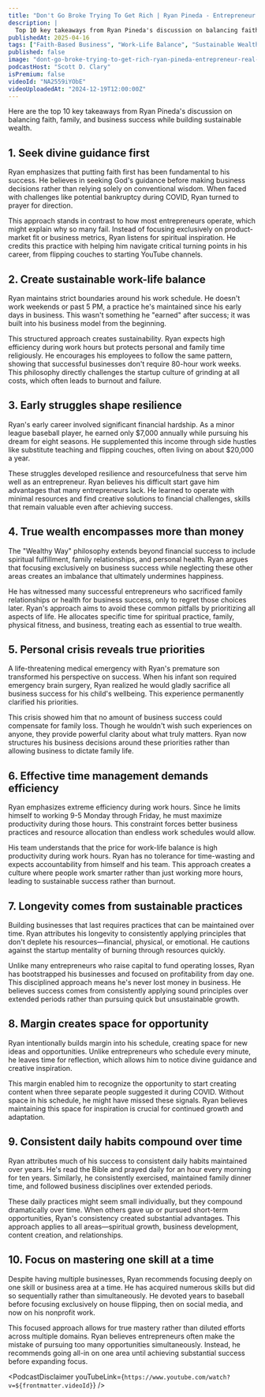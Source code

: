 ```yaml
---
title: "Don't Go Broke Trying To Get Rich | Ryan Pineda - Entrepreneur & Real Estate Investor"
description: |
  Top 10 key takeaways from Ryan Pineda's discussion on balancing faith, family, and business success while building sustainable wealth.
publishedAt: 2025-04-16
tags: ["Faith-Based Business", "Work-Life Balance", "Sustainable Wealth"]
published: false
image: "dont-go-broke-trying-to-get-rich-ryan-pineda-entrepreneur-real-estate-investor.jpg"
podcastHost: "Scott D. Clary"
isPremium: false
videoId: "NA2559iYObE"
videoUploadedAt: "2024-12-19T12:00:00Z"
---
```



<PodcastSummaryPageLayout frontmatter={frontmatter}>

Here are the top 10 key takeaways from Ryan Pineda's discussion on balancing faith, family, and business success while building sustainable wealth.

## 1. Seek divine guidance first

Ryan emphasizes that putting faith first has been fundamental to his success. He believes in seeking God's guidance before making business decisions rather than relying solely on conventional wisdom. When faced with challenges like potential bankruptcy during COVID, Ryan turned to prayer for direction.

This approach stands in contrast to how most entrepreneurs operate, which might explain why so many fail. Instead of focusing exclusively on product-market fit or business metrics, Ryan listens for spiritual inspiration. He credits this practice with helping him navigate critical turning points in his career, from flipping couches to starting YouTube channels.

## 2. Create sustainable work-life balance

Ryan maintains strict boundaries around his work schedule. He doesn't work weekends or past 5 PM, a practice he's maintained since his early days in business. This wasn't something he "earned" after success; it was built into his business model from the beginning.

This structured approach creates sustainability. Ryan expects high efficiency during work hours but protects personal and family time religiously. He encourages his employees to follow the same pattern, showing that successful businesses don't require 80-hour work weeks. This philosophy directly challenges the startup culture of grinding at all costs, which often leads to burnout and failure.

## 3. Early struggles shape resilience

Ryan's early career involved significant financial hardship. As a minor league baseball player, he earned only $7,000 annually while pursuing his dream for eight seasons. He supplemented this income through side hustles like substitute teaching and flipping couches, often living on about $20,000 a year.

These struggles developed resilience and resourcefulness that serve him well as an entrepreneur. Ryan believes his difficult start gave him advantages that many entrepreneurs lack. He learned to operate with minimal resources and find creative solutions to financial challenges, skills that remain valuable even after achieving success.

## 4. True wealth encompasses more than money

The "Wealthy Way" philosophy extends beyond financial success to include spiritual fulfillment, family relationships, and personal health. Ryan argues that focusing exclusively on business success while neglecting these other areas creates an imbalance that ultimately undermines happiness.

He has witnessed many successful entrepreneurs who sacrificed family relationships or health for business success, only to regret those choices later. Ryan's approach aims to avoid these common pitfalls by prioritizing all aspects of life. He allocates specific time for spiritual practice, family, physical fitness, and business, treating each as essential to true wealth.

## 5. Personal crisis reveals true priorities

A life-threatening medical emergency with Ryan's premature son transformed his perspective on success. When his infant son required emergency brain surgery, Ryan realized he would gladly sacrifice all business success for his child's wellbeing. This experience permanently clarified his priorities.

This crisis showed him that no amount of business success could compensate for family loss. Though he wouldn't wish such experiences on anyone, they provide powerful clarity about what truly matters. Ryan now structures his business decisions around these priorities rather than allowing business to dictate family life.

## 6. Effective time management demands efficiency

Ryan emphasizes extreme efficiency during work hours. Since he limits himself to working 9-5 Monday through Friday, he must maximize productivity during those hours. This constraint forces better business practices and resource allocation than endless work schedules would allow.

His team understands that the price for work-life balance is high productivity during work hours. Ryan has no tolerance for time-wasting and expects accountability from himself and his team. This approach creates a culture where people work smarter rather than just working more hours, leading to sustainable success rather than burnout.

## 7. Longevity comes from sustainable practices

Building businesses that last requires practices that can be maintained over time. Ryan attributes his longevity to consistently applying principles that don't deplete his resources—financial, physical, or emotional. He cautions against the startup mentality of burning through resources quickly.

Unlike many entrepreneurs who raise capital to fund operating losses, Ryan has bootstrapped his businesses and focused on profitability from day one. This disciplined approach means he's never lost money in business. He believes success comes from consistently applying sound principles over extended periods rather than pursuing quick but unsustainable growth.

## 8. Margin creates space for opportunity

Ryan intentionally builds margin into his schedule, creating space for new ideas and opportunities. Unlike entrepreneurs who schedule every minute, he leaves time for reflection, which allows him to notice divine guidance and creative inspiration.

This margin enabled him to recognize the opportunity to start creating content when three separate people suggested it during COVID. Without space in his schedule, he might have missed these signals. Ryan believes maintaining this space for inspiration is crucial for continued growth and adaptation.

## 9. Consistent daily habits compound over time

Ryan attributes much of his success to consistent daily habits maintained over years. He's read the Bible and prayed daily for an hour every morning for ten years. Similarly, he consistently exercised, maintained family dinner time, and followed business disciplines over extended periods.

These daily practices might seem small individually, but they compound dramatically over time. When others gave up or pursued short-term opportunities, Ryan's consistency created substantial advantages. This approach applies to all areas—spiritual growth, business development, content creation, and relationships.

## 10. Focus on mastering one skill at a time

Despite having multiple businesses, Ryan recommends focusing deeply on one skill or business area at a time. He has acquired numerous skills but did so sequentially rather than simultaneously. He devoted years to baseball before focusing exclusively on house flipping, then on social media, and now on his nonprofit work.

This focused approach allows for true mastery rather than diluted efforts across multiple domains. Ryan believes entrepreneurs often make the mistake of pursuing too many opportunities simultaneously. Instead, he recommends going all-in on one area until achieving substantial success before expanding focus.

<PodcastDisclaimer
  youTubeLink={`https://www.youtube.com/watch?v=${frontmatter.videoId}`}
/>

</PodcastSummaryPageLayout>

